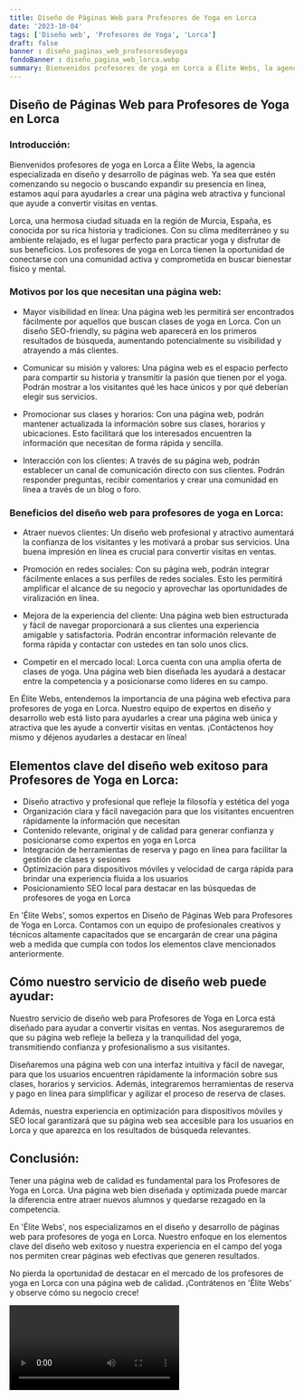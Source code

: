 ```yaml
---
title: Diseño de Páginas Web para Profesores de Yoga en Lorca
date: '2023-10-04'
tags: ['Diseño web', 'Profesores de Yoga', 'Lorca']
draft: false
banner : diseño_paginas_web_profesoresdeyoga
fondoBanner : diseño_pagina_web_lorca.webp
summary: Bienvenidos profesores de yoga en Lorca a Élite Webs, la agencia especializada en diseño y desarrollo de páginas web. Ya sea que estén comenzando su negocio o buscando expandir su presencia en línea, estamos aquí para ayudarles a crear una página web atractiva y funcional que ayude a convertir visitas en ventas.
---
```


## Diseño de Páginas Web para Profesores de Yoga en Lorca

### Introducción:

Bienvenidos profesores de yoga en Lorca a Élite Webs, la agencia especializada en diseño y desarrollo de páginas web. Ya sea que estén comenzando su negocio o buscando expandir su presencia en línea, estamos aquí para ayudarles a crear una página web atractiva y funcional que ayude a convertir visitas en ventas.

Lorca, una hermosa ciudad situada en la región de Murcia, España, es conocida por su rica historia y tradiciones. Con su clima mediterráneo y su ambiente relajado, es el lugar perfecto para practicar yoga y disfrutar de sus beneficios. Los profesores de yoga en Lorca tienen la oportunidad de conectarse con una comunidad activa y comprometida en buscar bienestar físico y mental.

### Motivos por los que necesitan una página web:

- Mayor visibilidad en línea: Una página web les permitirá ser encontrados fácilmente por aquellos que buscan clases de yoga en Lorca. Con un diseño SEO-friendly, su página web aparecerá en los primeros resultados de búsqueda, aumentando potencialmente su visibilidad y atrayendo a más clientes.

- Comunicar su misión y valores: Una página web es el espacio perfecto para compartir su historia y transmitir la pasión que tienen por el yoga. Podrán mostrar a los visitantes qué les hace únicos y por qué deberían elegir sus servicios.

- Promocionar sus clases y horarios: Con una página web, podrán mantener actualizada la información sobre sus clases, horarios y ubicaciones. Esto facilitará que los interesados encuentren la información que necesitan de forma rápida y sencilla.

- Interacción con los clientes: A través de su página web, podrán establecer un canal de comunicación directo con sus clientes. Podrán responder preguntas, recibir comentarios y crear una comunidad en línea a través de un blog o foro.

### Beneficios del diseño web para profesores de yoga en Lorca:

- Atraer nuevos clientes: Un diseño web profesional y atractivo aumentará la confianza de los visitantes y les motivará a probar sus servicios. Una buena impresión en línea es crucial para convertir visitas en ventas.

- Promoción en redes sociales: Con su página web, podrán integrar fácilmente enlaces a sus perfiles de redes sociales. Esto les permitirá amplificar el alcance de su negocio y aprovechar las oportunidades de viralización en línea.

- Mejora de la experiencia del cliente: Una página web bien estructurada y fácil de navegar proporcionará a sus clientes una experiencia amigable y satisfactoria. Podrán encontrar información relevante de forma rápida y contactar con ustedes en tan solo unos clics.

- Competir en el mercado local: Lorca cuenta con una amplia oferta de clases de yoga. Una página web bien diseñada les ayudará a destacar entre la competencia y a posicionarse como líderes en su campo.

En Élite Webs, entendemos la importancia de una página web efectiva para profesores de yoga en Lorca. Nuestro equipo de expertos en diseño y desarrollo web está listo para ayudarles a crear una página web única y atractiva que les ayude a convertir visitas en ventas. ¡Contáctenos hoy mismo y déjenos ayudarles a destacar en línea!

<GifSeo />

<Cta />

## Elementos clave del diseño web exitoso para Profesores de Yoga en Lorca:

- Diseño atractivo y profesional que refleje la filosofía y estética del yoga
- Organización clara y fácil navegación para que los visitantes encuentren rápidamente la información que necesitan
- Contenido relevante, original y de calidad para generar confianza y posicionarse como expertos en yoga en Lorca
- Integración de herramientas de reserva y pago en línea para facilitar la gestión de clases y sesiones
- Optimización para dispositivos móviles y velocidad de carga rápida para brindar una experiencia fluida a los usuarios
- Posicionamiento SEO local para destacar en las búsquedas de profesores de yoga en Lorca

En 'Élite Webs', somos expertos en Diseño de Páginas Web para Profesores de Yoga en Lorca. Contamos con un equipo de profesionales creativos y técnicos altamente capacitados que se encargarán de crear una página web a medida que cumpla con todos los elementos clave mencionados anteriormente.

## Cómo nuestro servicio de diseño web puede ayudar:

Nuestro servicio de diseño web para Profesores de Yoga en Lorca está diseñado para ayudar a convertir visitas en ventas. Nos aseguraremos de que su página web refleje la belleza y la tranquilidad del yoga, transmitiendo confianza y profesionalismo a sus visitantes.

Diseñaremos una página web con una interfaz intuitiva y fácil de navegar, para que los usuarios encuentren rápidamente la información sobre sus clases, horarios y servicios. Además, integraremos herramientas de reserva y pago en línea para simplificar y agilizar el proceso de reserva de clases.

Además, nuestra experiencia en optimización para dispositivos móviles y SEO local garantizará que su página web sea accesible para los usuarios en Lorca y que aparezca en los resultados de búsqueda relevantes.

## Conclusión:

Tener una página web de calidad es fundamental para los Profesores de Yoga en Lorca. Una página web bien diseñada y optimizada puede marcar la diferencia entre atraer nuevos alumnos y quedarse rezagado en la competencia.

En 'Élite Webs', nos especializamos en el diseño y desarrollo de páginas web para profesores de yoga en Lorca. Nuestro enfoque en los elementos clave del diseño web exitoso y nuestra experiencia en el campo del yoga nos permiten crear páginas web efectivas que generen resultados.

No pierda la oportunidad de destacar en el mercado de los profesores de yoga en Lorca con una página web de calidad. ¡Contrátenos en 'Élite Webs' y observe cómo su negocio crece!

<Video />

<CtaBot job='Profesores de Yoga' city='Lorca'/>

<Gmaps query='Lorca+españa+maps' />